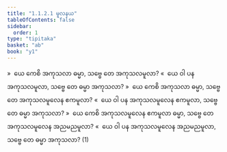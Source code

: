 ```yaml
---
title: "1.1.2.1 မူလနယ"
tableOfContents: false
sidebar:
  order: 1
type: "tipitaka"
basket: "ab"
book: "y1"
---
```



<DynamicBreadcrumb />

<Division number="13" book="y1" e="ch" v="33" p="2">

<Paragraph number="26" book="y1">
»  ယေ ကေစိ အကုသလာ ဓမ္မာ, သဗ္ဗေ တေ အကုသလမူလာ?
</Paragraph>

<Paragraph number="27" book="y1">
«  ယေ ဝါ ပန အကုသလမူလာ, သဗ္ဗေ တေ ဓမ္မာ အကုသလာ?
</Paragraph>

</Division>
<Division number="14" book="y1" e="ch" v="33" p="2">

<Paragraph number="28" book="y1">
»  ယေ ကေစိ အကုသလာ ဓမ္မာ, သဗ္ဗေ တေ အကုသလမူလေန ဧကမူလာ?
</Paragraph>

<Paragraph number="29" book="y1">
«  ယေ ဝါ ပန အကုသလမူလေန ဧကမူလာ, သဗ္ဗေ တေ ဓမ္မာ အကုသလာ?
</Paragraph>

</Division>
<Division number="15" book="y1" e="ch" v="33" p="2">

<Paragraph number="30" book="y1">
»  ယေ ကေစိ အကုသလမူလေန ဧကမူလာ ဓမ္မာ, သဗ္ဗေ တေ အကုသလမူလေန အညမညမူလာ?
</Paragraph>

<Paragraph number="31" book="y1">
«  ယေ ဝါ ပန အကုသလမူလေန အညမညမူလာ, သဗ္ဗေ တေ ဓမ္မာ အကုသလာ? (1)
</Paragraph>
</Division>